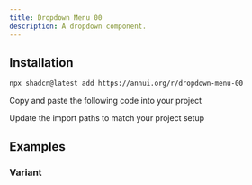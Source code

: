 ```yaml
---
title: Dropdown Menu 00
description: A dropdown component.
---
```


<ComponentPreview name="dropdown-menu-00-demo" />

## Installation

<ComponentInstall>

<CLIInstall>
  
```bash
npx shadcn@latest add https://annui.org/r/dropdown-menu-00
```

</CLIInstall>

<ManualInstall>

<Steps>

<Step>

Copy and paste the following code into your project

</Step>

<ComponentSource name="dropdown-menu-00" />

<Step>

Update the import paths to match your project setup

</Step>

</Steps>

</ManualInstall>

</ComponentInstall>

## Examples

### Variant

<ComponentPreview name="dropdown-menu-00-variant" />
